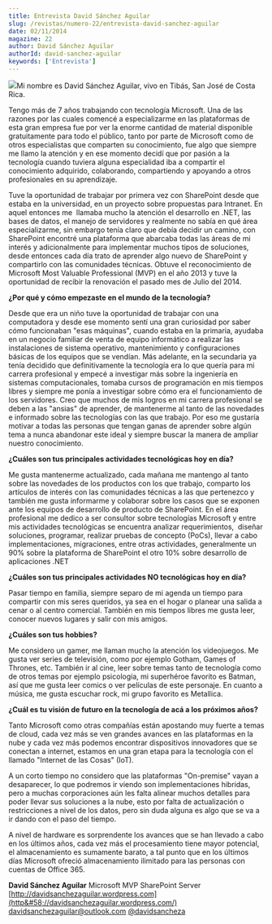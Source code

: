 ```yaml
---
title: Entrevista David Sánchez Aguilar
slug: /revistas/numero-22/entrevista-david-sanchez-aguilar
date: 02/11/2014
magazine: 22
author: David Sánchez Aguilar
authorId: david-sanchez-aguilar
keywords: ['Entrevista']
---
```






​![](/../images/autores/david-sanchez-aguilar.png)Mi nombre es David Sánchez Aguilar, vivo en Tibás, San José de Costa Rica.

Tengo más de 7 años trabajando con tecnología Microsoft. Una de las razones por las cuales comencé a especializarme en las plataformas de esta gran empresa fue por ver la enorme cantidad de material disponible gratuitamente para todo el público, tanto por parte de Microsoft como de otros especialistas que comparten su conocimiento, fue algo que siempre me llamo la atención y en ese momento decidí que por pasión a la tecnología cuando tuviera alguna especialidad iba a compartir el conocimiento adquirido, colaborando, compartiendo y apoyando a otros profesionales en su aprendizaje.

Tuve la oportunidad de trabajar por primera vez con SharePoint desde que estaba en la universidad, en un proyecto sobre propuestas para Intranet. En aquel entonces me  llamaba mucho la atención el desarrollo en .NET, las bases de datos, el manejo de servidores y realmente no sabía en qué área especializarme, sin embargo tenía claro que debía decidir un camino, con SharePoint encontré una plataforma que abarcaba todas las áreas de mi interés y adicionalmente para implementar muchos tipos de soluciones, desde entonces cada día trato de aprender algo nuevo de SharePoint y compartirlo con las comunidades técnicas. Obtuve el reconocimiento de Microsoft Most Valuable Professional (MVP) en el año 2013 y tuve la oportunidad de recibir la renovación el pasado mes de Julio del 2014.

**¿Por qué y cómo empezaste en el mundo de la tecnología?**

Desde que era un niño tuve la oportunidad de trabajar con una computadora y desde ese momento sentí una gran curiosidad por saber cómo funcionaban "esas máquinas", cuando estaba en la primaria, ayudaba en un negocio familiar de venta de equipo informático a realizar las instalaciones de sistema operativo, mantenimiento y configuraciones básicas de los equipos que se vendían. Más adelante, en la secundaria ya tenía decidido que definitivamente la tecnología era lo que quería para mi carrera profesional y empecé a investigar más sobre la ingeniería en sistemas computacionales, tomaba cursos de programación en mis tiempos libres y siempre me ponía a investigar sobre cómo era el funcionamiento de los servidores. Creo que muchos de mis logros en mi carrera profesional se deben a las "ansias" de aprender, de mantenerme al tanto de las novedades e informado sobre las tecnologías con las que trabajo. Por eso me gustaría motivar a todas las personas que tengan ganas de aprender sobre algún tema a nunca abandonar este ideal y siempre buscar la manera de ampliar nuestro conocimiento.

**¿Cuáles son tus principales actividades tecnológicas hoy en día?**

Me gusta mantenerme actualizado, cada mañana me mantengo al tanto sobre las novedades de los productos con los que trabajo, comparto los artículos de interés con las comunidades técnicas a las que pertenezco y también me gusta informarme y colaborar sobre los casos que se exponen ante los equipos de desarrollo de producto de SharePoint. En el área profesional me dedico a ser consultor sobre tecnologías Microsoft y entre mis actividades tecnológicas se encuentra analizar requerimientos,  diseñar soluciones, programar, realizar pruebas de concepto (PoCs), llevar a cabo implementaciones, migraciones, entre otras actividades, generalmente un 90% sobre la plataforma de SharePoint el otro 10% sobre desarrollo de aplicaciones .NET

**¿Cuáles son tus principales actividades NO tecnológicas hoy en día?**

Pasar tiempo en familia, siempre separo de mi agenda un tiempo para compartir con mis seres queridos, ya sea en el hogar o planear una salida a cenar o al centro comercial. También en mis tiempos libres me gusta leer, conocer nuevos lugares y salir con mis amigos.

**¿Cuáles son tus hobbies?**

Me considero un gamer, me llaman mucho la atención los videojuegos. Me gusta ver series de televisión, como por ejemplo Gotham, Games of Thrones, etc. También ir al cine, leer sobre temas tanto de tecnología como de otros temas por ejemplo psicología, mi superhéroe favorito es Batman, así que me gusta leer comics o ver películas de este personaje. En cuanto a música, me gusta escuchar rock, mi grupo favorito es Metallica.

**¿Cuál es tu visión de futuro en la tecnología de acá a los próximos años?**

Tanto Microsoft como otras compañías están apostando muy fuerte a temas de cloud, cada vez más se ven grandes avances en las plataformas en la nube y cada vez más podemos encontrar dispositivos innovadores que se conectan a internet, estamos en una gran etapa para la tecnología con el llamado "Internet de las Cosas" (IoT).

A un corto tiempo no considero que las plataformas "On-premise" vayan a desaparecer, lo que podremos ir viendo son implementaciones hibridas, pero a muchas corporaciones aún les falta alinear muchos detalles para poder llevar sus soluciones a la nube, esto por falta de actualización o restricciones a nivel de los datos, pero sin duda alguna es algo que se va a ir dando con el paso del tiempo.

A nivel de hardware es sorprendente los avances que se han llevado a cabo en los últimos años, cada vez más el procesamiento tiene mayor potencial, el almacenamiento es sumamente barato, a tal punto que en los últimos días Microsoft ofreció almacenamiento ilimitado para las personas con cuentas de Office 365.


**David Sánchez Aguilar**
Microsoft MVP SharePoint Server
[http://davidsanchezaguilar.wordpress.com](http&#58;//davidsanchezaguilar.wordpress.com/) 
[davidsanchezaguilar@outlook.com](mailto&#58;davidsanchezaguilar@outlook.com) [@davidsancheza](http&#58;//www.twitter.com/davidsancheza)

